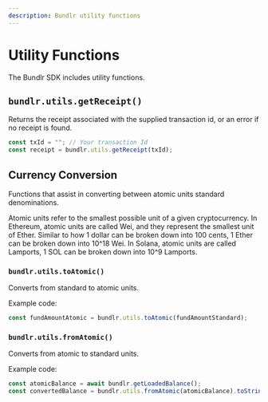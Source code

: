 ```yaml
---
description: Bundlr utility functions
---
```



# Utility Functions

The Bundlr SDK includes utility functions.

## `bundlr.utils.getReceipt()`

Returns the receipt associated with the supplied transaction id, or an error if no receipt is found.

```js
const txId = ""; // Your transaction Id
const receipt = bundlr.utils.getReceipt(txId);
```

## Currency Conversion

Functions that assist in converting between atomic units standard denominations.

<Callout type="info" emoji="ℹ️">
	Atomic units refer to the smallest possible unit of a given cryptocurrency. In Ethereum, atomic units are called
	Wei, and they represent the smallest unit of Ether. Similar to how 1 dollar can be broken down into 100 cents, 1
	Ether can be broken down into 10^18 Wei. In Solana, atomic units are called Lamports, 1 SOL can be broken down into
	10^9 Lamports.
</Callout>

### `bundlr.utils.toAtomic()`

Converts from standard to atomic units.

Example code:

```js
const fundAmountAtomic = bundlr.utils.toAtomic(fundAmountStandard);
```

### `bundlr.utils.fromAtomic()`

Converts from atomic to standard units.

Example code:

```js
const atomicBalance = await bundlr.getLoadedBalance();
const convertedBalance = bundlr.utils.fromAtomic(atomicBalance).toString();
```

##
